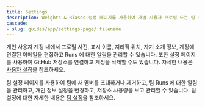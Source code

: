 ```yaml
---
title: Settings
description: Weights & Biases 설정 페이지를 사용하여 개별 사용자 프로필 또는 팀 설정을 사용자 정의하세요.
cascade:
- slug: guides/app/settings-page/:filename
---
```


개인 사용자 계정 내에서 프로필 사진, 표시 이름, 지리적 위치, 자기 소개 정보, 계정에 연결된 이메일을 편집하고 Runs 에 대한 알림을 관리할 수 있습니다. 또한 설정 페이지를 사용하여 GitHub 저장소를 연결하고 계정을 삭제할 수도 있습니다. 자세한 내용은 [사용자 설정](/ko/platform/app/settings-page/user-settings)을 참조하세요.

팀 설정 페이지를 사용하여 팀에 새 멤버를 초대하거나 제거하고, 팀 Runs 에 대한 알림을 관리하고, 개인 정보 설정을 변경하고, 저장소 사용량을 보고 관리할 수 있습니다. 팀 설정에 대한 자세한 내용은 [팀 설정](/ko/platform/app/settings-page/teams)을 참조하세요.
